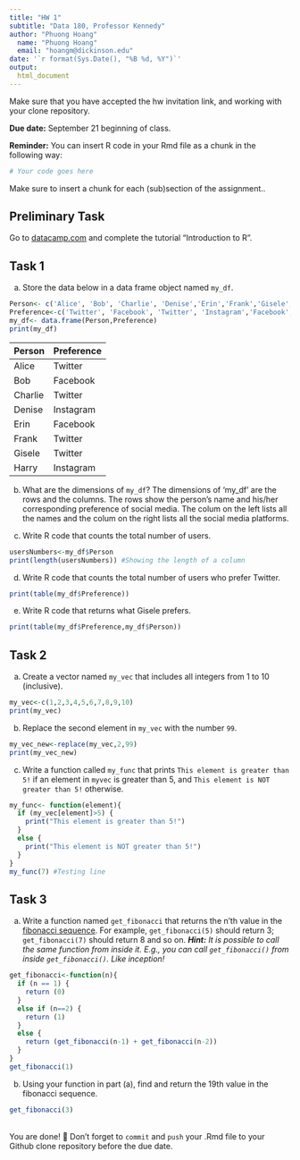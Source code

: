 ```yaml
---
title: "HW 1"
subtitle: "Data 180, Professor Kennedy"
author: "Phuong Hoang"
  name: "Phuong Hoang"
  email: "hoangm@dickinson.edu"
date: '`r format(Sys.Date(), "%B %d, %Y")`'
output: 
  html_document
---
```

Make sure that you have accepted the hw invitation link, and working with your clone repository.

**Due date:** September 21 beginning of class.

**Reminder:** You can insert R code in your Rmd file as a chunk in the following way:
```r
# Your code goes here
```
Make sure to insert a chunk for each (sub)section of the assignment..

## Preliminary Task
Go to [datacamp.com](https://datacamp.com) and complete the tutorial "Introduction to R".


## Task 1
a) Store the data below in a data frame object named `my_df`.
```r
Person<- c('Alice', 'Bob', 'Charlie', 'Denise','Erin','Frank','Gisele','Harry')
Preference<-c('Twitter', 'Facebook', 'Twitter', 'Instagram','Facebook','Twitter','Twitter','Instagram')
my_df<- data.frame(Person,Preference)
print(my_df)
```


|Person | Preference|
|:------|:----------|
|Alice | Twitter |
| Bob | Facebook |
| Charlie | Twitter |
| Denise | Instagram |
| Erin | Facebook |
| Frank | Twitter |
| Gisele | Twitter |
| Harry | Instagram |

b) What are the dimensions of `my_df`?
The dimensions of 'my_df' are the rows and the columns. The rows show the person's name and his/her corresponding preference of social media. The colum on the left lists all the names and the colum on the right lists all the social media platforms.

c) Write R code that counts the total number of users.
```r
usersNumbers<-my_df$Person
print(length(usersNumbers)) #Showing the length of a column
```

d) Write R code that counts the total number of users who prefer Twitter.
```r
print(table(my_df$Preference))
```


e) Write R code that returns what Gisele prefers.
```r
print(table(my_df$Preference,my_df$Person))
```

## Task 2
a) Create a vector named `my_vec` that includes all integers from 1 to 10 (inclusive).
```r
my_vec<-c(1,2,3,4,5,6,7,8,9,10)
print(my_vec)
```

b) Replace the second element in `my_vec` with the number `99`.
```r
my_vec_new<-replace(my_vec,2,99)
print(my_vec_new)
```


c) Write a function called `my_func` that prints `This element is greater than 5!` if an element in `myvec` is greater than 5, and `This element is NOT greater than 5!` otherwise.
```r
my_func<- function(element){
  if (my_vec[element]>5) {
    print("This element is greater than 5!")
  }
  else {
    print("This element is NOT greater than 5!")
  }
}
my_func(7) #Testing line
```

## Task 3
a. Write a function named `get_fibonacci` that returns the n'th value in the [fibonacci sequence](https://www.mathsisfun.com/numbers/fibonacci-sequence.html). For example, `get_fibonacci(5)` should return 3; `get_fibonacci(7)` should return 8 and so on. ***Hint:** It is possible to call the same function from inside it. E.g., you can call `get_fibonacci()` from inside `get_fibonacci()`. Like inception!*
 
```r
get_fibonacci<-function(n){
  if (n == 1) {
    return (0)
  }
  else if (n==2) {
    return (1)
  }
  else {
    return (get_fibonacci(n-1) + get_fibonacci(n-2))
  }
}
get_fibonacci(1)

```

b. Using your function in part (a), find and return the 19th value in the fibonacci sequence.

```r
get_fibonacci(3)
```

<br>
You are done! 🏁 Don't forget to `commit` and `push` your .Rmd file to your Github clone repository before the due date.
<br>

